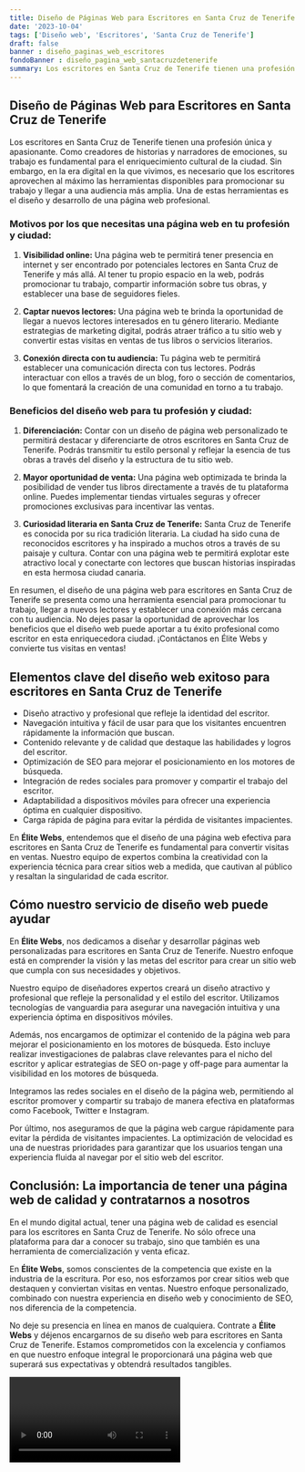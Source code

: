 ```yaml
---
title: Diseño de Páginas Web para Escritores en Santa Cruz de Tenerife
date: '2023-10-04'
tags: ['Diseño web', 'Escritores', 'Santa Cruz de Tenerife']
draft: false
banner : diseño_paginas_web_escritores
fondoBanner : diseño_pagina_web_santacruzdetenerife
summary: Los escritores en Santa Cruz de Tenerife tienen una profesión única y apasionante. Como creadores de historias y narradores de emociones, su trabajo es fundamental para el enriquecimiento cultural de la ciudad. Sin embargo, en la era digital en la que vivimos, es necesario que los escritores aprovechen al máximo las herramientas disponibles para promocionar su trabajo y llegar a una audiencia más amplia. Una de estas herramientas es el diseño y desarrollo de una página web profesional.
---
```


## Diseño de Páginas Web para Escritores en Santa Cruz de Tenerife

Los escritores en Santa Cruz de Tenerife tienen una profesión única y apasionante. Como creadores de historias y narradores de emociones, su trabajo es fundamental para el enriquecimiento cultural de la ciudad. Sin embargo, en la era digital en la que vivimos, es necesario que los escritores aprovechen al máximo las herramientas disponibles para promocionar su trabajo y llegar a una audiencia más amplia. Una de estas herramientas es el diseño y desarrollo de una página web profesional.

### Motivos por los que necesitas una página web en tu profesión y ciudad:

1. **Visibilidad online:** Una página web te permitirá tener presencia en internet y ser encontrado por potenciales lectores en Santa Cruz de Tenerife y más allá. Al tener tu propio espacio en la web, podrás promocionar tu trabajo, compartir información sobre tus obras, y establecer una base de seguidores fieles.

2. **Captar nuevos lectores:** Una página web te brinda la oportunidad de llegar a nuevos lectores interesados en tu género literario. Mediante estrategias de marketing digital, podrás atraer tráfico a tu sitio web y convertir estas visitas en ventas de tus libros o servicios literarios.

3. **Conexión directa con tu audiencia:** Tu página web te permitirá establecer una comunicación directa con tus lectores. Podrás interactuar con ellos a través de un blog, foro o sección de comentarios, lo que fomentará la creación de una comunidad en torno a tu trabajo.

### Beneficios del diseño web para tu profesión y ciudad:

1. **Diferenciación:** Contar con un diseño de página web personalizado te permitirá destacar y diferenciarte de otros escritores en Santa Cruz de Tenerife. Podrás transmitir tu estilo personal y reflejar la esencia de tus obras a través del diseño y la estructura de tu sitio web.

2. **Mayor oportunidad de venta:** Una página web optimizada te brinda la posibilidad de vender tus libros directamente a través de tu plataforma online. Puedes implementar tiendas virtuales seguras y ofrecer promociones exclusivas para incentivar las ventas.

3. **Curiosidad literaria en Santa Cruz de Tenerife:** Santa Cruz de Tenerife es conocida por su rica tradición literaria. La ciudad ha sido cuna de reconocidos escritores y ha inspirado a muchos otros a través de su paisaje y cultura. Contar con una página web te permitirá explotar este atractivo local y conectarte con lectores que buscan historias inspiradas en esta hermosa ciudad canaria.

En resumen, el diseño de una página web para escritores en Santa Cruz de Tenerife se presenta como una herramienta esencial para promocionar tu trabajo, llegar a nuevos lectores y establecer una conexión más cercana con tu audiencia. No dejes pasar la oportunidad de aprovechar los beneficios que el diseño web puede aportar a tu éxito profesional como escritor en esta enriquecedora ciudad. ¡Contáctanos en Élite Webs y convierte tus visitas en ventas!

<GifSeo />

<Cta />

## Elementos clave del diseño web exitoso para escritores en Santa Cruz de Tenerife

- Diseño atractivo y profesional que refleje la identidad del escritor.
- Navegación intuitiva y fácil de usar para que los visitantes encuentren rápidamente la información que buscan.
- Contenido relevante y de calidad que destaque las habilidades y logros del escritor.
- Optimización de SEO para mejorar el posicionamiento en los motores de búsqueda.
- Integración de redes sociales para promover y compartir el trabajo del escritor.
- Adaptabilidad a dispositivos móviles para ofrecer una experiencia óptima en cualquier dispositivo.
- Carga rápida de página para evitar la pérdida de visitantes impacientes.

En **Élite Webs**, entendemos que el diseño de una página web efectiva para escritores en Santa Cruz de Tenerife es fundamental para convertir visitas en ventas. Nuestro equipo de expertos combina la creatividad con la experiencia técnica para crear sitios web a medida, que cautivan al público y resaltan la singularidad de cada escritor.

## Cómo nuestro servicio de diseño web puede ayudar

En **Élite Webs**, nos dedicamos a diseñar y desarrollar páginas web personalizadas para escritores en Santa Cruz de Tenerife. Nuestro enfoque está en comprender la visión y las metas del escritor para crear un sitio web que cumpla con sus necesidades y objetivos.

Nuestro equipo de diseñadores expertos creará un diseño atractivo y profesional que refleje la personalidad y el estilo del escritor. Utilizamos tecnologías de vanguardia para asegurar una navegación intuitiva y una experiencia óptima en dispositivos móviles.

Además, nos encargamos de optimizar el contenido de la página web para mejorar el posicionamiento en los motores de búsqueda. Esto incluye realizar investigaciones de palabras clave relevantes para el nicho del escritor y aplicar estrategias de SEO on-page y off-page para aumentar la visibilidad en los motores de búsqueda.

Integramos las redes sociales en el diseño de la página web, permitiendo al escritor promover y compartir su trabajo de manera efectiva en plataformas como Facebook, Twitter e Instagram.

Por último, nos aseguramos de que la página web cargue rápidamente para evitar la pérdida de visitantes impacientes. La optimización de velocidad es una de nuestras prioridades para garantizar que los usuarios tengan una experiencia fluida al navegar por el sitio web del escritor.

## Conclusión: La importancia de tener una página web de calidad y contratarnos a nosotros

En el mundo digital actual, tener una página web de calidad es esencial para los escritores en Santa Cruz de Tenerife. No sólo ofrece una plataforma para dar a conocer su trabajo, sino que también es una herramienta de comercialización y venta eficaz.

En **Élite Webs**, somos conscientes de la competencia que existe en la industria de la escritura. Por eso, nos esforzamos por crear sitios web que destaquen y conviertan visitas en ventas. Nuestro enfoque personalizado, combinado con nuestra experiencia en diseño web y conocimiento de SEO, nos diferencia de la competencia.

No deje su presencia en línea en manos de cualquiera. Contrate a **Élite Webs** y déjenos encargarnos de su diseño web para escritores en Santa Cruz de Tenerife. Estamos comprometidos con la excelencia y confiamos en que nuestro enfoque integral le proporcionará una página web que superará sus expectativas y obtendrá resultados tangibles.

<Video />

<CtaBot job='Escritores' city='Santa Cruz de Tenerife'/>

<Gmaps query='Santa Cruz de Tenerife+españa+maps' />